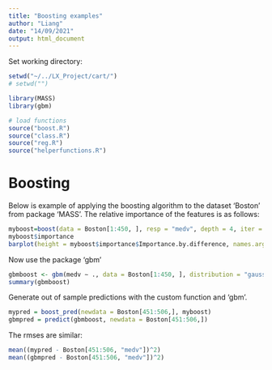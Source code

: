 ```yaml
---
title: "Boosting examples"
author: "Liang"
date: "14/09/2021"
output: html_document
---
```

  
Set working directory:
  
```r
setwd("~/../LX_Project/cart/")
# setwd("")
```

```r
library(MASS)
library(gbm)

# load functions
source("boost.R")
source("class.R")
source("reg.R")
source("helperfunctions.R")
```

# Boosting

Below is example of applying the boosting algorithm to the dataset 'Boston' from package 'MASS'. The relative importance of the features is as follows:
```r
myboost=boost(data = Boston[1:450, ], resp = "medv", depth = 4, iter = 100, min.obs = 20, rate = 0.1)
myboost$importance
barplot(height = myboost$importance$Importance.by.difference, names.arg = factor(myboost$importance$var,levels = myboost$importance$var), horiz = TRUE)
```

Now use the package 'gbm'
```r
gbmboost <- gbm(medv ∼ ., data = Boston[1:450, ], distribution = "gaussian", n.trees = 100 , n.minobsinnode = 20/3, bag.fraction = 1, interaction.depth = 3)
summary(gbmboost)
```

Generate out of sample predictions with the custom function and 'gbm'. 
```r
mypred = boost_pred(newdata = Boston[451:506,], myboost)
gbmpred = predict(gbmboost, newdata = Boston[451:506,])
```

The rmses are similar:
```r
mean((mypred - Boston[451:506, "medv"])^2)
mean((gbmpred - Boston[451:506, "medv"])^2)
```

